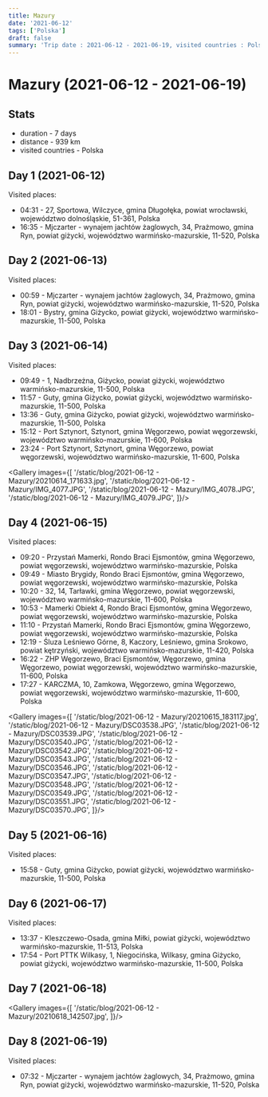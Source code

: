 ```yaml
---
title: Mazury
date: '2021-06-12'
tags: ['Polska']
draft: false
summary: 'Trip date : 2021-06-12 - 2021-06-19, visited countries : Polska, distance : 939'
---
```


# Mazury (2021-06-12 - 2021-06-19)
## Stats
- duration - 7 days
- distance - 939 km
- visited countries - Polska

## Day 1 (2021-06-12)
Visited places:
- 04:31 - 27, Sportowa, Wilczyce, gmina Długołęka, powiat wrocławski, województwo dolnośląskie, 51-361, Polska
- 16:35 - Mjczarter - wynajem jachtów żaglowych, 34, Prażmowo, gmina Ryn, powiat giżycki, województwo warmińsko-mazurskie, 11-520, Polska

## Day 2 (2021-06-13)
Visited places:
- 00:59 - Mjczarter - wynajem jachtów żaglowych, 34, Prażmowo, gmina Ryn, powiat giżycki, województwo warmińsko-mazurskie, 11-520, Polska
- 18:01 - Bystry, gmina Giżycko, powiat giżycki, województwo warmińsko-mazurskie, 11-500, Polska

## Day 3 (2021-06-14)
Visited places:
- 09:49 - 1, Nadbrzeżna, Giżycko, powiat giżycki, województwo warmińsko-mazurskie, 11-500, Polska
- 11:57 - Guty, gmina Giżycko, powiat giżycki, województwo warmińsko-mazurskie, 11-500, Polska
- 13:36 - Guty, gmina Giżycko, powiat giżycki, województwo warmińsko-mazurskie, 11-500, Polska
- 15:12 - Port Sztynort, Sztynort, gmina Węgorzewo, powiat węgorzewski, województwo warmińsko-mazurskie, 11-600, Polska
- 23:24 - Port Sztynort, Sztynort, gmina Węgorzewo, powiat węgorzewski, województwo warmińsko-mazurskie, 11-600, Polska

<Gallery images={[
	'/static/blog/2021-06-12 - Mazury/20210614_171633.jpg',
	'/static/blog/2021-06-12 - Mazury/IMG_4077.JPG',
	'/static/blog/2021-06-12 - Mazury/IMG_4078.JPG',
	'/static/blog/2021-06-12 - Mazury/IMG_4079.JPG',
	]}/>

## Day 4 (2021-06-15)
Visited places:
- 09:20 - Przystań Mamerki, Rondo Braci Ejsmontów, gmina Węgorzewo, powiat węgorzewski, województwo warmińsko-mazurskie, Polska
- 09:49 - Miasto Brygidy, Rondo Braci Ejsmontów, gmina Węgorzewo, powiat węgorzewski, województwo warmińsko-mazurskie, Polska
- 10:20 - 32, 14, Tarławki, gmina Węgorzewo, powiat węgorzewski, województwo warmińsko-mazurskie, 11-600, Polska
- 10:53 - Mamerki Obiekt 4, Rondo Braci Ejsmontów, gmina Węgorzewo, powiat węgorzewski, województwo warmińsko-mazurskie, Polska
- 11:10 - Przystań Mamerki, Rondo Braci Ejsmontów, gmina Węgorzewo, powiat węgorzewski, województwo warmińsko-mazurskie, Polska
- 12:19 - Śluza Leśniewo Górne, 8, Kaczory, Leśniewo, gmina Srokowo, powiat kętrzyński, województwo warmińsko-mazurskie, 11-420, Polska
- 16:22 - ZHP Węgorzewo, Braci Ejsmontów, Węgorzewo, gmina Węgorzewo, powiat węgorzewski, województwo warmińsko-mazurskie, 11-600, Polska
- 17:27 - KARCZMA, 10, Zamkowa, Węgorzewo, gmina Węgorzewo, powiat węgorzewski, województwo warmińsko-mazurskie, 11-600, Polska

<Gallery images={[
	'/static/blog/2021-06-12 - Mazury/20210615_183117.jpg',
	'/static/blog/2021-06-12 - Mazury/DSC03538.JPG',
	'/static/blog/2021-06-12 - Mazury/DSC03539.JPG',
	'/static/blog/2021-06-12 - Mazury/DSC03540.JPG',
	'/static/blog/2021-06-12 - Mazury/DSC03542.JPG',
	'/static/blog/2021-06-12 - Mazury/DSC03543.JPG',
	'/static/blog/2021-06-12 - Mazury/DSC03546.JPG',
	'/static/blog/2021-06-12 - Mazury/DSC03547.JPG',
	'/static/blog/2021-06-12 - Mazury/DSC03548.JPG',
	'/static/blog/2021-06-12 - Mazury/DSC03549.JPG',
	'/static/blog/2021-06-12 - Mazury/DSC03551.JPG',
	'/static/blog/2021-06-12 - Mazury/DSC03570.JPG',
	]}/>

## Day 5 (2021-06-16)
Visited places:
- 15:58 - Guty, gmina Giżycko, powiat giżycki, województwo warmińsko-mazurskie, 11-500, Polska

## Day 6 (2021-06-17)
Visited places:
- 13:37 - Kleszczewo-Osada, gmina Miłki, powiat giżycki, województwo warmińsko-mazurskie, 11-513, Polska
- 17:54 - Port PTTK Wilkasy, 1, Niegocińska, Wilkasy, gmina Giżycko, powiat giżycki, województwo warmińsko-mazurskie, 11-500, Polska

## Day 7 (2021-06-18)

<Gallery images={[
	'/static/blog/2021-06-12 - Mazury/20210618_142507.jpg',
	]}/>

## Day 8 (2021-06-19)
Visited places:
- 07:32 - Mjczarter - wynajem jachtów żaglowych, 34, Prażmowo, gmina Ryn, powiat giżycki, województwo warmińsko-mazurskie, 11-520, Polska

